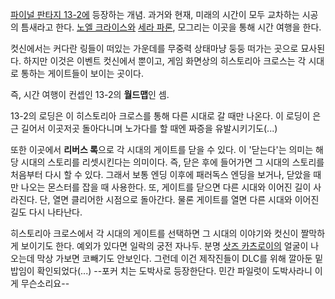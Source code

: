 [[파이널 판타지 13-2]]에 등장하는 개념. 과거와 현재, 미래의 시간이 모두 교차하는 시공의 틈새라고 한다. [[노엘 크라이스]]와 [[세라 파론]], 모그리는 이곳을 통해 시간 여행을 한다.

컷신에서는 커다란 링들이 떠있는 가운데를 무중력 상태마냥 둥둥 떠가는 곳으로 묘사된다. 하지만 이것은 이벤트 컷신에서 뿐이고, 게임 화면상의 히스토리아 크로스는 각 시대로 통하는 게이트들이 보이는 곳이다.

즉, 시간 여행이 컨셉인 13-2의 '''월드맵'''인 셈.

13-2의 로딩은 이 히스토리아 크로스를 통해 다른 시대로 갈 때만 나온다. 이 로딩이 은근 길어서 이곳저곳 돌아다니며 노가다를 할 때엔 짜증을 유발시키기도(...)

또한 이곳에서 '''리버스 록'''으로 각 시대의 게이트를 닫을 수 있다. 이 '닫는다'는 의미는 해당 시대의 스토리를 리셋시킨다는 의미이다. 즉, 닫은 후에 들어가면 그 시대의 스토리를 처음부터 다시 할 수 있다. 그래서 보통 엔딩 이후에 패러독스 엔딩을 보거나, 닫았을 때만 나오는 몬스터를 잡을 때 사용한다. 또, 게이트를 닫으면 다른 시대와 이어진 길이 사라진다. 단, 열면 클리어한 시점으로 돌아간다. 물론 게이트를 열면 다른 시대와 이어진 길도 다시 나타난다.

히스토리아 크로스에서 각 시대의 게이트를 선택하면 그 시대의 이야기와 컷신이 짤막하게 보이기도 한다. 예외가 있다면 일락의 궁전 자나두. 분명 [[삿즈 카츠로이]]의 얼굴이 나오는데 막상 가보면 코빼기도 안보인다. 그런데 이건 제작진들이 DLC를 위해 깔아둔 밑밥임이 확인되었다(...) --포커 치는 도박사로 등장한단다. 민간 파일럿이 도박사라니 이게 무슨소리요--
